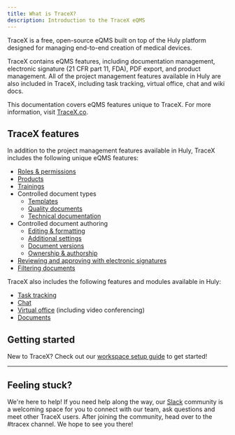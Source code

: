 ```yaml
---
title: What is TraceX?
description: Introduction to the TraceX eQMS
---
```



<YouTube id='COH9vVjLlsg' posterQuality='max' />

TraceX is a free, open-source eQMS built on top of the Huly platform designed for managing end-to-end creation of medical devices.

TraceX contains eQMS features, including documentation management, electronic signature (21 CFR part 11, FDA), PDF export, and product management. All of the project management features available in Huly are also included in TraceX, including task tracking, virtual office, chat and wiki docs.

This documentation covers eQMS features unique to TraceX. For more information, visit <a href="https://tracex.co/" target="_blank">TraceX.co</a>.

## TraceX features

In addition to the project management features available in Huly, TraceX includes the following unique eQMS features:

* [Roles & permissions](../../eqms/roles)
* [Products](../../eqms/products)
* [Trainings](../../eqms/trainings)
* Controlled document types
    * [Templates](../../eqms/templates)
    * [Quality documents](../../eqms/quality-documents)
    * [Technical documentation](../../eqms/technical-documentation)
* Controlled document authoring
    * [Editing & formatting](../../eqms/editing-formatting)
    * [Additional settings](../../eqms/document-settings)
    * [Document versions](../../eqms/document-versions)
    * [Ownership & authorship](../../eqms/ownership-authorship)
* [Reviewing and approving with electronic signatures](../../eqms/review-approval)
* [Filtering documents](../../eqms/document-filtering)

TraceX also includes the following features and modules available in Huly:

* [Task tracking](../../task-tracking/creating-issues)
* [Chat](../../communication/sending-messages)
* [Virtual office](../../communication/virtual-office) (including video conferencing)
* [Documents](../../knowledge-management/documents)

## Getting started

New to TraceX? Check out our [workspace setup guide](/getting-started/workspace-setup) to get started!


---

## Feeling stuck?

We're here to help! If you need help along the way, our <a href="https://huly.link/slack" target="_blank">Slack</a> community is a welcoming space for you to connect with our team, ask questions and meet other TraceX users. After joining the community, head over to the #tracex channel. We hope to see you there!
